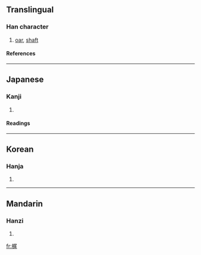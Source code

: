 ==Translingual==
===Han character===
{{Han char|rn=75|rad=木|as=07|sn=11|four=|canj=木尸竹山 (DSHU)}}
# [[oar]], [[shaft]]
====References====
{{Han ref|kx=0531.100|dkj=14889|dj=0919.110|hdz=21221.090|uh=68B6|ud=26806}}

----
==Japanese==
===Kanji===
{{ja-kanji|grade=|rs=木07}}
# {{defn|Japanese}} 
====Readings====
{{ja-readings|on=[[び]] (bi)|kun=[[こずえ]] (kozue), [[かじ]] (kaji)}}

----
==Korean==
===Hanja===
{{ko-hanja|hangeul=미|eumhun=|rv=mi|mr=mi|y=mi}}
# {{defn|Korean}}

----
==Mandarin==
===Hanzi===
{{cmn-hanzi|pin=[[wěi]] ([[wei3]])|wg=wei<sup>3</sup>}}
# {{defn|Mandarin}}

[[fr:梶]]